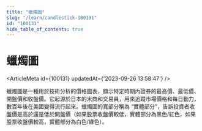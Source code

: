 ```yaml
---
title: "蠟燭圖"
slug: "/learn/candlestick-100131"
id: "100131"
hide_table_of_contents: true
---
```



# 蠟燭圖

<ArticleMeta id={100131} updatedAt={'2023-09-26 13:58:47'} />
<div className='border-solid border-b border-t-0 my-4 border-[var(--ifm-color-gray-300)]' />

蠟燭圖是一種用於技術分析的價格圖表，顯示特定時期內證券的最高價、最低價、開盤價和收盤價。它起源於日本的米商和交易員，用來追蹤市場價格和每日動力，數百年後在美國變得流行起來。蠟燭圖的寬部分稱為 “實體部分”，告訴投資者收盤價是高於還是低於開盤價（如果股票收盤價較低，實體部分為黑色/紅色，如果股票收盤價較高，實體部分為白色/綠色）。
